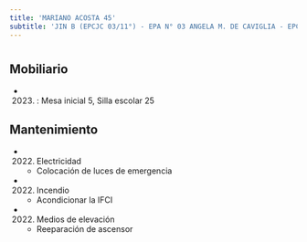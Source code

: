 ```yaml
---
title: 'MARIANO ACOSTA 45'
subtitle: 'JIN B (EPCJC 03/11°) - EPA N° 03 ANGELA M. DE CAVIGLIA - EPC N° 03 ANGELA M. DE CAVIGLIA'
---
```


#


## Mobiliario

*  (2023) : Mesa inicial 5, Silla escolar 25 





## Mantenimiento

*  (2022) Electricidad 
    + Colocación de luces de emergencia

*  (2022) Incendio 
    + Acondicionar la IFCI

*  (2022) Medios de elevación 
    + Reeparación de ascensor



